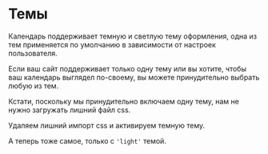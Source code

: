 # Темы

Календарь поддерживает темную и светлую тему оформления, одна из тем применяется по умолчанию в зависимости от настроек пользователя.

Если ваш сайт поддерживает только одну тему или вы хотите, чтобы ваш календарь выглядел по-своему, вы можете принудительно выбрать любую из тем.

Кстати, поскольку мы принудительно включаем одну тему, нам не нужно загружать лишний файл css.

Удаляем лишний импорт css и активируем темную тему.

<Sandbox example="customization-and-modification-themes-dark" themeDetection={false} />

А теперь тоже самое, только с `'light'` темой.

<Sandbox example="customization-and-modification-themes-light" themeDetection={false} />
